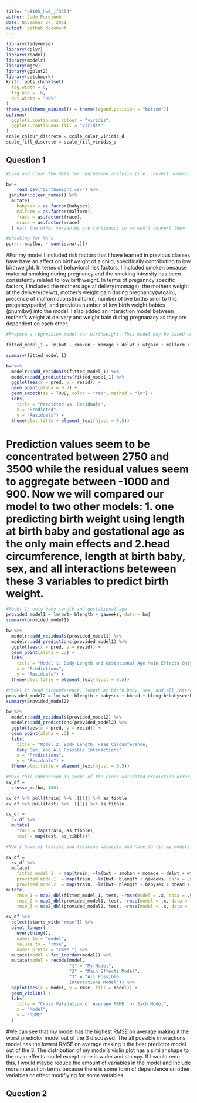 ```yaml
---
title: "p8105_hw6_jf3354"
author: Judy Fordjuoh
date: November 27, 2021
output: github_document
---
```


```r
library(tidyverse)
library(dplyr)
library(readxl)
library(modelr)
library(mgcv)
library(ggplot2)
library(patchwork)
knitr::opts_chunk$set(
  fig.width = 6,
  fig.asp = .6,
  out.width = "90%"
)
theme_set(theme_minimal() + theme(legend.position = "bottom"))
options(
  ggplot2.continuous.colour = "viridis",
  ggplot2.continuous.fill = "viridis"
)
scale_colour_discrete = scale_color_viridis_d
scale_fill_discrete = scale_fill_viridis_d
```

## Question 1

```r
#Load and clean the data for regression analysis (i.e. convert numeric to factor where appropriate, check for missing data, etc.

bw = 
    read_csv("birthweight.csv") %>% 
 janitor::clean_names() %>% 
  mutate(
    babysex = as.factor(babysex),
    malform = as.factor(malform),
    frace = as.factor(frace),
    mrace = as.factor(mrace)
  ) #all the other variables are continuous so we won't convert them

#checking for NA's
purrr::map(bw, ~ sum(is.na(.)))
```

#For my model I included risk factors that I have learned in previous classes have have an affect on birthweight of a child, specifically contributing to low birthweight. In terms of behavioral risk factors, I included smoken because maternal smoking during pregnancy and the smoking intensity has been consistently related to low birthweight. In terms of preganncy specific factors, I included the mothers age at delivry(momage), the mothers weight at the delivery(delwt), mother's weight gain during pregnancy(wtgain), presence of malformations(malform), number of live births prior to this pregancy(parity), and previous number of low birth weight babies (pnumlbw) into the model. I also added an interaction model between mother's weight at delivery and weight bain during pregnanacy as they are dependent on each other. 

```r
#Propose a regression model for birthweight. This model may be based on a hypothesized structure for the factors that underly birthweight, on a data-driven model-building process, or a combination of the two. Describe your modeling process and show a plot of model residuals against fitted values – use add_predictions and add_residuals in making this plot.

fitted_model_1 = lm(bwt ~ smoken + momage + delwt + wtgain + malform + parity + pnumlbw + delwt*wtgain, data = bw)

summary(fitted_model_1)

bw %>% 
  modelr::add_residuals(fitted_model_1) %>%
  modelr::add_predictions(fitted_model_1) %>% 
  ggplot(aes(x = pred, y = resid)) + 
  geom_point(alpha = 0.3) +
  geom_smooth(se = TRUE, color = "red", method = "lm") +
  labs(
    title = "Predicted vs. Residuals",
    x = "Predicted",
    y = "Residuals") +
  theme(plot.title = element_text(hjust = 0.5))

```
# Prediction values seem to be concentrated between 2750 and 3500 while the residual values seem to aggregate between -1000 and 900. Now we will compared our model to two other models: 1. one predicting birth weight using length at birth baby and gestational age as the only main effects and 2.head circumference, length at birth baby, sex, and all interactions beteween these 3 variables to predict birth weight. 
```r
#Model 1: only baby length and gestational age
provided_model1 = lm(bwt~ blength + gaweeks, data = bw) 
summary(provided_model1)

bw %>% 
  modelr::add_residuals(provided_model1) %>% 
  modelr::add_predictions(provided_model1) %>%
  ggplot(aes(x = pred, y = resid)) + 
  geom_point(alpha = .3) +
  labs(
    title = "Model 1: Body Length and Gestational Age Main Effects Only",
    x = "Predictions",
    y = "Residuals") +
  theme(plot.title = element_text(hjust = 0.5))

#Model 2: head circumference, length at birth baby, sex, and all interactions
provided_model2 = lm(bwt~ blength + babysex + bhead + blength*babysex*bhead + blength*babysex + blength*bhead + babysex*bhead, data = bw) 
summary(provided_model2)

bw %>% 
  modelr::add_residuals(provided_model2) %>% 
  modelr::add_predictions(provided_model2) %>%
  ggplot(aes(x = pred, y = resid)) + 
  geom_point(alpha = .3) +
  labs(
    title = "Model 2: Body Length, Head Circumference, 
    Baby Sex, and All Possible Interactions",
    x = "Predictions",
    y = "Residuals") +
  theme(plot.title = element_text(hjust = 0.5))
```

```r
#Make this comparison in terms of the cross-validated prediction error; use crossv_mc and functions in purrr as appropriate.
cv_df =
  crossv_mc(bw, 100)

cv_df %>% pull(train) %>% .[[1]] %>% as_tibble
cv_df %>% pull(test) %>% .[[1]] %>% as_tibble

cv_df =
  cv_df %>% 
  mutate(
    train = map(train, as_tibble),
    test = map(test, as_tibble)) 

#Now I have my testing and training datasets and have to fit my models and obtain the RMSEs using mutate + map

cv_df = 
  cv_df %>% 
  mutate(
    fitted_model_1  = map(train, ~lm(bwt ~ smoken + momage + delwt + wtgain + malform + parity + pnumlbw + delwt*wtgain, data = .x)),
    provided_model1  = map(train, ~lm(bwt~ blength + gaweeks, data = .x)),
    provided_model2  = map(train, ~lm(bwt~ blength + babysex + bhead + blength*babysex*bhead + blength*babysex + blength*bhead + babysex*bhead, data = .x))) %>% 
mutate(
    rmse_1 = map2_dbl(fitted_model_1, test, ~rmse(model = .x, data = .y)),
    rmse_2 = map2_dbl(provided_model1, test, ~rmse(model = .x, data = .y)),
    rmse_3 = map2_dbl(provided_model2, test, ~rmse(model = .x, data = .y)))

cv_df %>% 
  select(starts_with("rmse")) %>% 
  pivot_longer(
    everything(),
    names_to = "model", 
    values_to = "rmse",
    names_prefix = "rmse_") %>% 
  mutate(model = fct_inorder(model)) %>% 
  mutate(model = recode(model,
                        "1" = "My Model",
                        "2" = "Main Effects Model",
                        "3" = "All Possible 
                        Interactions Model")) %>%
  ggplot(aes(x = model, y = rmse, fill = model)) + 
  geom_violin() +
  labs(
    title = "Cross Validation of Average RSME for Each Model",
    x = "Model",
    y = "RSME"
  ) 
```

#We can see that my model has the highest RMSE on average making it the worst predictor model out of the 3 discussed. The all possible interactions model has the lowest RMSE on average making it the best predictor model out of the 3. The distribution of my model’s violin plot has a similar shape to the main effects model except mine is wider and stumpy. If I would redo this, I would maybe reduce the amount of variables in the model and include more interaction terms because there is some form of dependence on other variables or effect modifiying for some variables. 

## Question 2

```r

```
